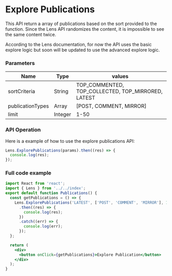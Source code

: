 # Explore Publications

This API return a array of publications based on the sort provided to the function. Since the Lens API randomizes the content, it is impossible to see the same content twice.

According to the Lens documentation, for now the API uses the basic explore logic but soon will be updated to use the advanced explore logic.

### Parameters

| Name             | Type    | values                                             |
| ---------------- | ------- | -------------------------------------------------- |
| sortCriteria     | String  | TOP_COMMENTED, TOP_COLLECTED, TOP_MIRRORED, LATEST |
| publicationTypes | Array   | [POST, COMMENT, MIRROR]                            |
| limit            | Integer | 1-50                                               |

### API Operation

Here is a example of how to use the explore publications API:

```js
Lens.ExplorePublications(params).then((res) => {
  console.log(res);
});
```

### Full code example

```jsx
import React from 'react';
import { Lens } from '../../index';
export default function Publications() {
  const getPublications = () => {
    Lens.ExplorePublications('LATEST', ['POST', 'COMMENT', 'MIRROR'], 10)
      .then((res) => {
        console.log(res);
      })
      .catch((err) => {
        console.log(err);
      });
  };

  return (
    <div>
      <button onClick={getPublications}>Explore Publication</button>
    </div>
  );
}
```
